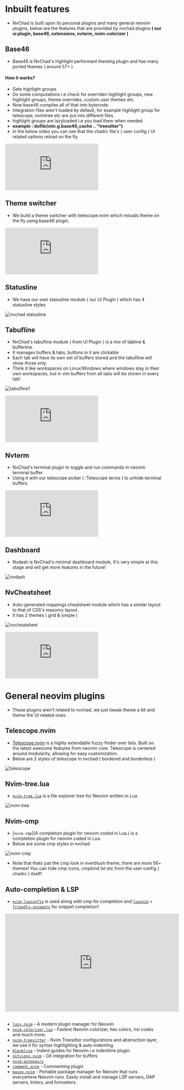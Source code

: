 # Inbuilt features

- NvChad is built upon its personal plugins and many general neovim plugins, below are the features that are provided by nvchad plugins **( our ui plugin, base46, extensions, nvterm, nvim-colorizer )**

## Base46

- Base46 is NvChad's highlight performant theming plugin and has many ported themes ( around 57+ ).

#### How it works?

- Gets highlight groups 
- Do some computations i.e check for overriden highlight groups, new highlight groups, theme overrides, custom user themes etc.  
- Now base46 compiles all of that into bytecode.
- Integration files aren't loaded by default, for example highlight group for telescope, nvimtree etc are put into different files.
- highlight groups are lazyloaded i.e you load them when needed 
- **example : dofile(vim.g.base46_cache .. "treesitter")**
- In the below video you can see that the chadrc file's ( user config ) UI related options reload on the fly 

<div class="iframe-container">
  <iframe src="https://www.youtube.com/embed/xytzreFq_us" title="YouTube video player" frameborder="0" allow="accelerometer; autoplay; clipboard-write; encrypted-media; gyroscope; picture-in-picture; web-share" allow="fullscreen"></iframe>
</div>

## Theme switcher

- We build a theme switcher with telescope.nvim which reloads theme on the fly using base46 plugin.

<div class="iframe-container">
 <iframe  src="https://www.youtube.com/embed/wt7IX8ojMrs" title="YouTube video player" frameborder="0" allow="accelerometer; autoplay; clipboard-write; encrypted-media; gyroscope; picture-in-picture; web-share"  allow="fullscreen;"></iframe>
</div>

## Statusline 

- We have our own statusline module ( our UI Plugin ) which has 4 statusline styles

![nvchad statusline](/features/statuslines.webp)

## Tabufline

- NvChad's tabufline module ( from UI Plugin ) is a mix of tabline & bufferline. 
- It manages buffers & tabs, buttons in it are clickable
- Each tab will have its own set of buffers stored and the tabufline will show those only.
- Think it like workspaces on Linux/Windows where windows stay in their own workspaces, but in vim buffers from all tabs will be shown in every tab!

![tabufline1](/features/tabufline.webp)

<div class="iframe-container">
<iframe src="https://www.youtube.com/embed/V_9iJ96U_k8" title="YouTube video player" frameborder="0" allow="accelerometer; autoplay; clipboard-write; encrypted-media; gyroscope; picture-in-picture; web-share" allow="fullscreen;"></iframe>
</div>

## Nvterm 

- NvChad's terminal plugin to toggle and run commands in neovim terminal buffer
- Using it with our telescope picker ( :Telescope terms ) to unhide terminal buffers.

<div class="iframe-container">
<iframe src="https://www.youtube.com/embed/3DysWI_6YpQ" title="YouTube video player" frameborder="0" allow="accelerometer; autoplay; clipboard-write; encrypted-media; gyroscope; picture-in-picture; web-share" allow="fullscreen;"></iframe>
</div>


## Dashboard

- Nvdash is NvChad's minimal dashboard module, It's very simple at this stage and will get more features in the future!

![nvdash](/features/nvdash.webp)

## NvCheatsheet

- Auto-generated mappings cheatsheet module which has a similar layout to that of CSS's masonry layout.
- It has 2 themes ( grid & simple )

![nvcheatsheet](/features/nvcheatsheet.webp)

<div class="iframe-container">
<iframe src="https://www.youtube.com/embed/IljDD4cjgKc" title="YouTube video player" frameborder="0" allow="accelerometer; autoplay; clipboard-write; encrypted-media; gyroscope; picture-in-picture; web-share" allow='fullscreen;'></iframe>
</div>

# General neovim plugins

- These plugins aren't related to nvchad, we just tweak theme a bit and theme the UI related ones.

## Telescope.nvim

- [Telescope.nvim](https://github.com/nvim-telescope/telescope.nvim) is a highly extendable fuzzy finder over lists. Built on the latest awesome features from neovim core. Telescope is centered around modularity, allowing for easy customization.
- Below are 2 styles of telescope in nvchad ( bordered and borderless )

![telescope](/features/telescope.webp)

## Nvim-tree.lua

- [`nvim-tree.lua`](https://github.com/kyazdani42/nvim-tree.lua) is a file explorer tree for Neovim written in Lua.

![nvim tree](https://raw.githubusercontent.com/siduck/dotfiles/all/rice%20flex/nvimtree.png)


## Nvim-cmp

- [`nvim-cmp`](A completion plugin for neovim coded in Lua.) is a completion plugin for neovim coded in Lua.
- Below are some cmp styles in nvchad 

![nvim-cmp](/features/cmp.webp)

- Note that thats just the cmp look in everblush theme, there are more 56+ themes! You can hide cmp icons, cmpkind txt etc from the user config ( chadrc ) itself! 

## Auto-completion & LSP

- [`nvim-lspconfig`](https://github.com/neovim/nvim-lspconfig) is used along with cmp for completion and [`luasnip`](https://github.com/L3MON4D3/LuaSnip)  + [`friendly-snippets`](https://github.com/rafamadriz/friendly-snippets) for snippet completion! 
<div class="iframe-container">
<iframe width="560" height="315" src="https://www.youtube.com/embed/oMzMDXA-VO0" title="YouTube video player" frameborder="0" allow="accelerometer; autoplay; clipboard-write; encrypted-media; gyroscope; picture-in-picture; web-share" allow='fullscreen;'></iframe>
</div>

<br/>

- [`lazy.nvim`](https://github.com/folke/lazy.nvim) - A modern plugin manager for Neovim
- [`nvim-colorizer.lua`](https://github.com/NvChad/nvim-colorizer.lua) - Fastest Neovim colorizer, hex colors, hsl codes and much more.
- [`nvim-treesitter`](https://github.com/nvim-treesitter/nvim-treesitter) - Nvim Treesitter configurations and abstraction layer, we use it for syntax highlighting & auto-indenting. 
- [`blankline`](https://github.com/lukas-reineke/indent-blankline.nvim) - Indent guides for Neovim i.e indentline plugin.
- [`gitsigns.nvim`](https://github.com/lewis6991/gitsigns.nvim) - Git integration for buffers
- [`nvim-autopairs`](https://github.com/windwp/nvim-autopairs)
- [`comment.nvim`](https://github.com/numToStr/Comment.nvim) - Commenting plugin
- [`mason.nvim`](https://github.com/williamboman/mason.nvim) - Portable package manager for Neovim that runs everywhere Neovim runs. Easily install and manage LSP servers, DAP servers, linters, and formatters.

